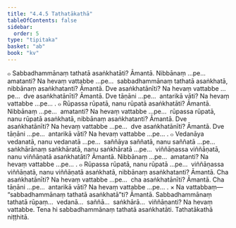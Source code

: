 ```yaml
---
title: "4.4.5 Tathatākathā"
tableOfContents: false
sidebar:
  order: 5
type: "tipitaka"
basket: "ab"
book: "kv"
---
```



<DynamicBreadcrumb />

<Division number="841" book="kv" bookNo="32" page="421">

<Paragraph number="2610" book="kv">
๐ Sabbadhammānaṃ tathatā asaṅkhatāti? Āmantā. Nibbānaṃ …pe…  amatanti? Na hevaṃ vattabbe …pe…  sabbadhammānaṃ tathatā asaṅkhatā, nibbānaṃ asaṅkhatanti? Āmantā. Dve asaṅkhatānīti? Na hevaṃ vattabbe …pe…  dve asaṅkhatānīti? Āmantā. Dve tāṇāni …pe…  antarikā vāti? Na hevaṃ vattabbe …pe… .
</Paragraph>

</Division>
<Division number="842" book="kv" bookNo="32" page="422">

<Paragraph number="2611" book="kv">
๐ Rūpassa rūpatā, nanu rūpatā asaṅkhatāti? Āmantā. Nibbānaṃ …pe…  amatanti? Na hevaṃ vattabbe …pe…  rūpassa rūpatā, nanu rūpatā asaṅkhatā, nibbānaṃ asaṅkhatanti? Āmantā. Dve asaṅkhatānīti? Na hevaṃ vattabbe …pe…  dve asaṅkhatānīti? Āmantā. Dve tāṇāni …pe…  antarikā vāti? Na hevaṃ vattabbe …pe… .
</Paragraph>

<Paragraph number="2612" book="kv">
๐ Vedanāya vedanatā, nanu vedanatā …pe…  saññāya saññatā, nanu saññatā …pe…  saṅkhārānaṃ saṅkhāratā, nanu saṅkhāratā …pe…  viññāṇassa viññāṇatā, nanu viññāṇatā asaṅkhatāti? Āmantā. Nibbānaṃ …pe…  amatanti? Na hevaṃ vattabbe …pe… .
</Paragraph>

<Paragraph number="2613" book="kv">
๐ Rūpassa rūpatā, nanu rūpatā …pe…  viññāṇassa viññāṇatā, nanu viññāṇatā asaṅkhatā, nibbānaṃ asaṅkhatanti? Āmantā. Cha asaṅkhatānīti? Na hevaṃ vattabbe …pe…  cha asaṅkhatānīti? Āmantā. Cha tāṇāni …pe…  antarikā vāti? Na hevaṃ vattabbe …pe… .
</Paragraph>

</Division>
<Division number="843" book="kv" bookNo="32" page="422">

<Paragraph number="2614" book="kv">
× Na vattabbaṃ—  “sabbadhammānaṃ tathatā asaṅkhatā”ti? Āmantā. Sabbadhammānaṃ tathatā rūpaṃ…  vedanā…  saññā…  saṅkhārā…  viññāṇanti? Na hevaṃ vattabbe. Tena hi sabbadhammānaṃ tathatā asaṅkhatāti.

</Paragraph>
</Division>

<Paragraph number="2615" type="center" book="kv">
Tathatākathā niṭṭhitā.
</Paragraph>